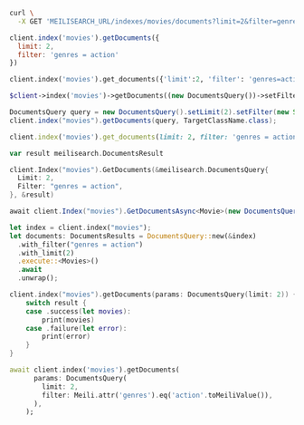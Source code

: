 <CodeGroup>

```bash cURL
curl \
  -X GET 'MEILISEARCH_URL/indexes/movies/documents?limit=2&filter=genres=action'
```

```javascript JS
client.index('movies').getDocuments({
  limit: 2,
  filter: 'genres = action'
})
```

```python Python
client.index('movies').get_documents({'limit':2, 'filter': 'genres=action'})
```

```php PHP
$client->index('movies')->getDocuments((new DocumentsQuery())->setFilter('genres = action')->setLimit(2));
```

```java Java
DocumentsQuery query = new DocumentsQuery().setLimit(2).setFilter(new String[] {"genres = action"});
client.index("movies").getDocuments(query, TargetClassName.class);
```

```ruby Ruby
client.index('movies').get_documents(limit: 2, filter: 'genres = action')
```

```go Go
var result meilisearch.DocumentsResult

client.Index("movies").GetDocuments(&meilisearch.DocumentsQuery{
  Limit: 2,
  Filter: "genres = action",
}, &result)
```

```csharp C#
await client.Index("movies").GetDocumentsAsync<Movie>(new DocumentsQuery() { Limit = 2, Filter = "genres = action" });
```

```rust Rust
let index = client.index("movies");
let documents: DocumentsResults = DocumentsQuery::new(&index)
  .with_filter("genres = action")
  .with_limit(2)
  .execute::<Movies>()
  .await
  .unwrap();
```

```swift Swift
client.index("movies").getDocuments(params: DocumentsQuery(limit: 2)) { (result: Result<DocumentsResults<Movie>, Swift.Error>) in
    switch result {
    case .success(let movies):
        print(movies)
    case .failure(let error):
        print(error)
    }
}
```

```dart Dart
await client.index('movies').getDocuments(
      params: DocumentsQuery(
        limit: 2,
        filter: Meili.attr('genres').eq('action'.toMeiliValue()),
      ),
    );
```
</CodeGroup>
